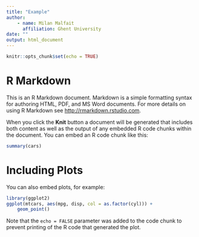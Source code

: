 ```yaml
---
title: "Example"
author: 
    - name: Milan Malfait
      affiliation: Ghent University 
date: ""
output: html_document
---
```


```r
knitr::opts_chunk$set(echo = TRUE)
```

# R Markdown

This is an R Markdown document. Markdown is a simple formatting syntax for authoring HTML, PDF, and MS Word documents. For more details on using R Markdown see <http://rmarkdown.rstudio.com>.

When you click the **Knit** button a document will be generated that includes both content as well as the output of any embedded R code chunks within the document. You can embed an R code chunk like this:

```r
summary(cars)
```

# Including Plots

You can also embed plots, for example:

```r
library(ggplot2)
ggplot(mtcars, aes(mpg, disp, col = as.factor(cyl))) +
    geom_point()
```

Note that the `echo = FALSE` parameter was added to the code chunk to prevent printing of the R code that generated the plot.
